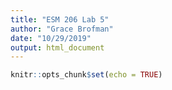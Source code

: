 ```yaml
---
title: "ESM 206 Lab 5"
author: "Grace Brofman"
date: "10/29/2019"
output: html_document
---
```


```r
knitr::opts_chunk$set(echo = TRUE)
```

